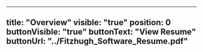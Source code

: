 ---
title: "Overview"
visible: "true"
position: 0
buttonVisible: "true"
buttonText: "View Resume"
buttonUrl: "../Fitzhugh_Software_Resume.pdf"
----
